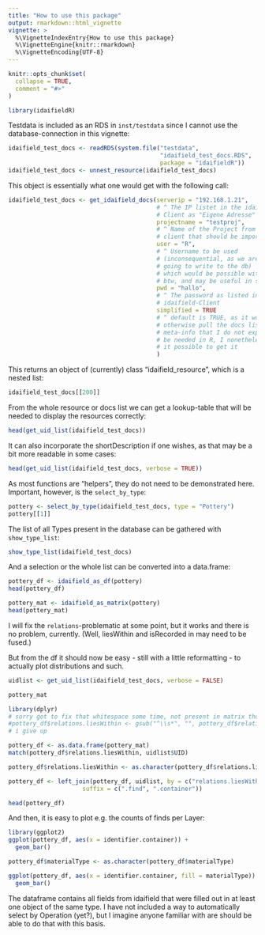 ```yaml
---
title: "How to use this package"
output: rmarkdown::html_vignette
vignette: >
  %\VignetteIndexEntry{How to use this package}
  %\VignetteEngine{knitr::rmarkdown}
  %\VignetteEncoding{UTF-8}
---
```


```r
knitr::opts_chunk$set(
  collapse = TRUE,
  comment = "#>"
)
```

```r
library(idaifieldR)
```


Testdata is included as an RDS in `inst/testdata` since I cannot use the database-connection in this vignette: 

```r
idaifield_test_docs <- readRDS(system.file("testdata",
                                           "idaifield_test_docs.RDS",
                                           package = "idaifieldR"))
idaifield_test_docs <- unnest_resource(idaifield_test_docs)
```

This object is essentially what one would get with the following call:

```r
idaifield_test_docs <- get_idaifield_docs(serverip = "192.168.1.21",
                                          # ^ The IP listet in the idaifield-
                                          # Client as "Eigene Adresse"
                                          projectname = "testproj",
                                          # ^ Name of the Project from said
                                          # client that should be imported
                                          user = "R",
                                          # ^ Username to be used
                                          # (inconsequential, as we are not
                                          # going to write to the db)
                                          # which would be possible with sofa,
                                          # btw, and may be useful in some case!
                                          pwd = "hallo",
                                          # ^ The password as listed in the
                                          # idaifield-Client
                                          simplified = TRUE
                                          # ^ default is TRUE, as it would
                                          # otherwise pull the docs list with
                                          # meta-info that I do not expect to
                                          # be needed in R, I nonetheless made
                                          # it possible to get it
                                          )
```

This returns an object of (currently) class "idaifield_resource", which is a nested list: 

```r
idaifield_test_docs[[200]]
```
From the whole resource or docs list we can get a lookup-table that will be needed to display the resources correctly: 

```r
head(get_uid_list(idaifield_test_docs))
```

It can also incorporate the shortDescription if one wishes, as that may be a bit more readable in some cases:

```r
head(get_uid_list(idaifield_test_docs, verbose = TRUE))
```

As most functions are "helpers", they do not need to be demonstrated here. Important, however, is the `select_by_type`:

```r
pottery <- select_by_type(idaifield_test_docs, type = "Pottery")
pottery[[1]]
```

The list of all Types present in the database can be gathered with `show_type_list`:

```r
show_type_list(idaifield_test_docs)
```

And a selection or the whole list can be converted into a data.frame: 

```r
pottery_df <- idaifield_as_df(pottery)
head(pottery_df)
```

```r
pottery_mat <- idaifield_as_matrix(pottery)
head(pottery_mat)
```

I will fix the `relations`-problematic at some point, but it works and there is no problem, currently. (Well, liesWithin and isRecorded in may need to be fused.)

But from the df it should now be easy - still with a little reformatting - to actually plot distributions and such. 

```r
uidlist <- get_uid_list(idaifield_test_docs, verbose = FALSE)

pottery_mat

library(dplyr)
# sorry got to fix that whitespace some time, not present in matrix though
#pottery_df$relations.liesWithin <- gsub("^\\s*", "", pottery_df$relations.liesWithin)
# i give up

pottery_df <- as.data.frame(pottery_mat)
match(pottery_df$relations.liesWithin, uidlist$UID)

pottery_df$relations.liesWithin <- as.character(pottery_df$relations.liesWithin)

pottery_df <- left_join(pottery_df, uidlist, by = c("relations.liesWithin" = "UID"),
                     suffix = c(".find", ".container"))

head(pottery_df)
```


And then, it is easy to plot e.g. the counts of finds per Layer: 

```r
library(ggplot2)
ggplot(pottery_df, aes(x = identifier.container)) +
  geom_bar()
```


```r
pottery_df$materialType <- as.character(pottery_df$materialType)

ggplot(pottery_df, aes(x = identifier.container, fill = materialType)) +
  geom_bar()
```



The dataframe contains all fields from idaifield that were filled out in at least one object of the same type. I have not included a way to automatically select by Operation (yet?), but I imagine anyone familiar with are should be able to do that with this basis. 

